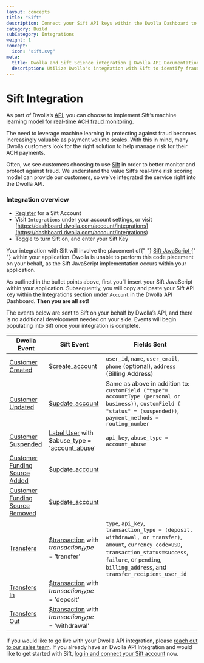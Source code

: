 ```yaml
---
layout: concepts
title: "Sift"
description: Connect your Sift API keys within the Dwolla Dashboard to enable Dwolla to send user and payment events to Sift. Utilize Sift workflows and scoring to build business logic around how scores correlate to various levels of risk.
category: Build
subCategory: Integrations
weight: 1
concept:
  icon: "sift.svg"
meta:
  title: Dwolla and Sift Science integration | Dwolla API Documentation
  description: Utilize Dwolla's integration with Sift to identify fraudulent activity.
---
```


# Sift Integration

As part of Dwolla’s [API](https://www.dwolla.com/platform), you can choose to implement Sift’s machine learning model for [real-time ACH fraud monitoring](https://www.dwolla.com/ach/automated-ach-fraud-monitoring).

The need to leverage machine learning in protecting against fraud becomes increasingly valuable as payment volume scales. With this in mind, many Dwolla customers look for the right solution to help manage risk for their ACH payments.

Often, we see customers choosing to use [Sift](https://sift.com/) in order to better monitor and protect against fraud. We understand the value Sift’s real-time risk scoring model can provide our customers, so we’ve integrated the service right into the Dwolla API.

### Integration overview

- [Register](https://sift.com/contact-us) for a Sift Account
- Visit `Integrations` under your account settings, or visit [https://dashboard.dwolla.com/account/integrations](https://dashboard.dwolla.com/account/integrations)
- Toggle to turn Sift on, and enter your Sift Key

<AlertBar variation="warning">
  Your integration with Sift will involve the placement of{" "}
  <a href="https://sift.com/developers/docs/curl/javascript-api">
    Sift JavaScript
  </a>{" "}
  within your application. Dwolla is unable to perform this code placement on
  your behalf, as the Sift JavaScript implementation occurs within your
  application.
</AlertBar>

As outlined in the bullet points above, first you’ll insert your Sift JavaScript within your application. Subsequently, you will copy and paste your Sift API key within the Integrations section under `Account` in the Dwolla API Dashboard. **Then you are all set!**

The events below are sent to Sift on your behalf by Dwolla’s API, and there is no additional development needed on your side. Events will begin populating into Sift once your integration is complete.

| Dwolla Event                                                                                     | Sift Event                                                                                                                           | Fields Sent                                                                                                                          |
| ------------------------------------------------------------------------------------------------ | ------------------------------------------------------------------------------------------------------------------------------------ | ------------------------------------------------------------------------------------------------------------------------------------ |
| [Customer Created](https://developers.dwolla.com/api-reference/customers/create)                                   | [$create_account](https://sift.com/developers/docs/curl/events-api/reserved-events/content-status)                                   | `user_id`, `name`, `user_email`, `phone` (optional), `address` (Billing Address)
| [Customer Updated](https://developers.dwolla.com/api-reference/customers/update)                                   | [$update_account](https://sift.com/developers/docs/curl/events-api/reserved-events/update-account)                                   | Same as above in addition to: `customField ("type"= accountType (personal or business))`, `customField ( "status" = (suspended))`, `payment_methods = routing_number`
| [Customer Suspended](https://developers.dwolla.com/api-reference/customers/update)                                 | [Label User](https://sift.com/developers/docs/curl/labels-api/label-user) with $abuse_type = 'account_abuse'                         | `api_key`, `abuse_type = account_abuse`
| [Customer Funding Source Added](https://developers.dwolla.com/api-reference/funding-sources/create-funding-source-for-customer) | [$update_account](https://sift.com/developers/docs/curl/events-api/reserved-events/update-account)                                   |
| [Customer Funding Source Removed](https://developers.dwolla.com/api-reference/funding-sources/remove)              | [$update_account](https://sift.com/developers/docs/curl/events-api/reserved-events/update-account)                                   |
| [Transfers](https://developers.dwolla.com/api-reference/transfers)                                                  | [$transaction](https://sift.com/developers/docs/curl/events-api/reserved-events/transaction) with $transaction_type = '$transfer'    | `type`, `api_key`, `transaction_type = (deposit, withdrawal, or transfer)`, `amount`, `currency_code=USD`, `transaction_status=success`, `failure`, or `pending`, `billing_address`, and `transfer_recipient_user_id`
| [Transfers In](https://developers.dwolla.com/api-reference/transfers/initiate)                                     | [$transaction](https://sift.com/developers/docs/curl/events-api/reserved-events/transaction) with $transaction_type = '$deposit'     |
| [Transfers Out](https://developers.dwolla.com/api-reference/transfers/initiate)                                    | [$transaction](https://sift.com/developers/docs/curl/events-api/reserved-events/transaction) with $transaction_type = '$withdrawal'  |

If you would like to go live with your Dwolla API integration, please [reach out to our sales team](https://www.dwolla.com/get-started/). If you already have an Dwolla API Integration and would like to get started with Sift, [log in and connect your Sift account](https://dashboard.dwolla.com/account/integrations) now.
